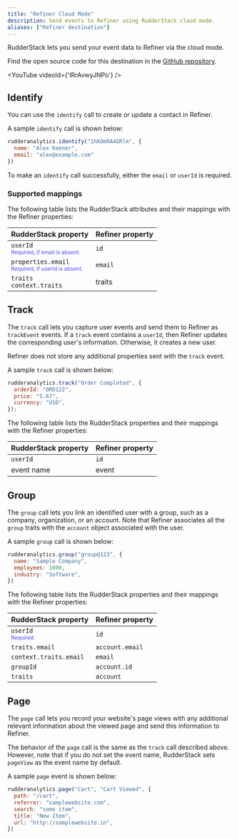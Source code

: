 ```yaml
---
title: "Refiner Cloud Mode"
description: Send events to Refiner using RudderStack cloud mode.
aliases: ["Refiner destination"]
---
```


RudderStack lets you send your event data to Refiner via the <Link to="/destinations/rudderstack-connection-modes/#cloud-mode">cloud mode</Link>.

<div class="infoBlock">
Find the open source code for this destination in the <a href="https://github.com/rudderlabs/rudder-transformer/tree/master/src/v0/destinations/refiner">GitHub repository</a>.
</div>

<YouTube
  videoId={'IRrAvwyJNPo'}
/>

## Identify

You can use the <Link to="/event-spec/standard-events/identify">`identify`</Link> call to create or update a contact in Refiner.

A sample `identify` call is shown below:

```javascript
rudderanalytics.identify("1hKOmRA4GRlm", {
  name: "Alex Keener",
  email: "alex@example.com"
})
```

<div class="warningBlock">
To make an <code class="inline-code">identify</code> call successfully, either the <code class="inline-code">email</code> or <code class="inline-code">userId</code> is required.
</div>

### Supported mappings

The following table lists the RudderStack attributes and their mappings with the Refiner properties:

| RudderStack property   | Refiner property  | 
| :-------------| :-----------------| 
| `userId` <br/> <span style="color: #4D4DFF;font-size:12px;">Required, if email is absent.</span> | `id` |
| `properties.email` <br/> <span style="color: #4D4DFF;font-size:12px;">Required, if userId is absent.</span> | `email` |
| `traits` <br /> `context.traits` | traits |

## Track

The <Link to="/event-spec/standard-events/track">`track`</Link> call lets you capture user events and send them to Refiner as `trackEvent` events. If a `track` event contains a `userId`, then Refiner updates the corresponding user's information. Otherwise, it creates a new user.

<div class="warningBlock">
Refiner does not store any additional properties sent with the <code class="inline-code">track</code> event.
</div>

A sample `track` call is shown below:

```javascript
rudderanalytics.track("Order Completed", {
  orderId: "ORD122",
  price: "5.67",
  currency: "USD",
});
```

The following table lists the RudderStack properties and their mappings with the Refiner properties:

| RudderStack property   | Refiner property  | 
| :-------------| :-----------------| 
| `userId`  | `id` |
| event name | event |

## Group

The <Link to="/event-spec/standard-events/group">`group`</Link> call lets you link an identified user with a group, such as a company, organization, or an account. Note that Refiner associates all the `group` traits with the `account` object associated with the user.

A sample `group` call is shown below:

```javascript
rudderanalytics.group("group@123", {
  name: "Sample Company",
  employees: 1000,
  industry: "Software",
})
```

The following table lists the RudderStack properties and their mappings with the Refiner properties:

| RudderStack property   | Refiner property  | 
| :-------------| :-----------------| 
| `userId` <br/> <span style="color: #4D4DFF;font-size:12px;">Required</span> | `id` |
| `traits.email` | `account.email` | 
| `context.traits.email` | `email` |
| `groupId` | `account.id` |
| `traits` | `account` |

## Page

The <Link to="/event-spec/standard-events/page">`page`</Link> call lets you record your website's page views with any additional relevant information about the viewed page and send this information to Refiner.

<div class="infoBlock">
The behavior of the <code class="inline-code">page</code> call is the same as the <Link to="#track"><code class="inline-code">track</code></Link> call described above. However, note that if you do not set the event name, RudderStack sets <code class="inline-code">pageView</code> as the event name by default.
</div>

A sample `page` event is shown below:

```javascript
rudderanalytics.page("Cart", "Cart Viewed", {
  path: "/cart",
  referrer: "samplewebsite.com",
  search: "some item",
  title: "New Item",
  url: "http://samplewebsite.in",
})
```